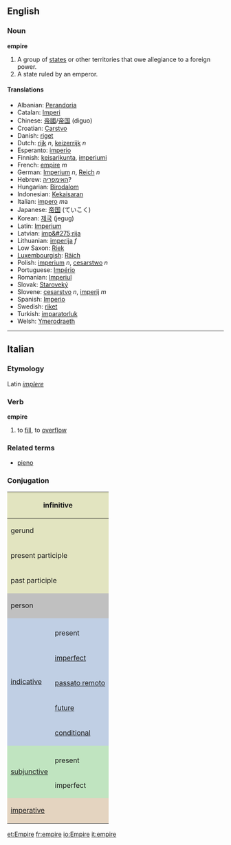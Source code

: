 ==English==
{{Wikipedia}}
===Noun===
'''empire'''

# A group of [[state]]s or other territories that owe allegiance to a foreign power.
# A state ruled by an emperor.

====Translations====
*Albanian: [[Perandoria]]
*Catalan: [[Imperi]]
*Chinese: [[帝國]]/[[帝国]] (diguo)
*Croatian: [[Carstvo]]
*Danish: [[riget]]
*Dutch: [[rijk]] ''n'', [[keizerrijk]] ''n''
*Esperanto: [[imperio]]
*Finnish: [[keisarikunta]], [[imperiumi]]
*French: [[empire]] ''m''
*German: [[Imperium]] ''n'', [[Reich]] ''n''
*Hebrew: [[האימפריה]]?
*Hungarian: [[Birodalom]]
*Indonesian: [[Kekaisaran]]
*Italian: [[impero]] ''m''a
*Japanese: [[帝国]] (ていこく)
*Korean: [[제국]] (jegug)
*Latin: [[Imperium]]
*Latvian: [[imp&#275;rija]]
*Lithuanian: [[imperija]] ''f''
*Low Saxon: [[Riek]]
*[[Luxembourgish]]: [[Räich]] 
*Polish: [[imperium]] ''n'', [[cesarstwo]] ''n''
*Portuguese: [[Império]]
*Romanian: [[Imperiul]]
*Slovak: [[Staroveký]]
*Slovene: [[cesarstvo]] ''n'', [[imperij]] ''m''
*Spanish: [[Imperio]]
*Swedish: [[riket]]
*Turkish: [[imparatorluk]]
*Welsh: [[Ymerodraeth]]

----

==Italian==
===Etymology===
Latin ''[[implere]]''
===Verb===
'''empire'''

# to [[fill]], to [[overflow]]

===Related terms===
*[[pieno]]

===Conjugation===

<center>
{| style="background:#F0F0F0"

|-
! colspan="3" style="background:#e2e4c0" | infinitive
| colspan="5" | empire

|-
! colspan="3" style="background:#e2e4c0" | gerund
| colspan="5" | empiendo

|-
! colspan="3" style="background:#e2e4c0" | present participle
| colspan="5" | [[empiente]]

|-
! colspan="3" style="background:#e2e4c0" | past participle
| colspan="5" | [[empito]], [[empiuto]]

|-
! colspan="2" rowspan="2" style="background:#C0C0C0" | person
! colspan="3" style="background:#C0C0C0" | singular
! colspan="3" style="background:#C0C0C0" | plural

|-
! style="background:#C0C0C0;width:12.5%" | first
! style="background:#C0C0C0;width:12.5%" | second
! style="background:#C0C0C0;width:12.5%" | third
! style="background:#C0C0C0;width:12.5%" | first
! style="background:#C0C0C0;width:12.5%" | second
! style="background:#C0C0C0;width:12.5%" | third

|-
! rowspan="6" style="background:#c0cfe4" | [[indicative]]

! style="background:#c0cfe4" colspan="1" | 
! style="background:#c0cfe4" | io
! style="background:#c0cfe4" | tu
! style="background:#c0cfe4" | lui/lei
! style="background:#c0cfe4" | noi
! style="background:#c0cfe4" | voi
! style="background:#c0cfe4" | loro

|-
! style="height:3em;background:#c0cfe4" | present
| empio
| empi
| empie
| empiamo
| empite
| empiono

|-
! style="height:3em;background:#c0cfe4" | [[imperfect]]
| empivo
| empivi
| empiva
| empivamo
| empivate
| empivano

|-
! style="height:3em;background:#c0cfe4" | [[passato remoto]]
| empii, (''rare'') empiei
| empisti, (''rare'') empiesti
| empì, (''rare'') empié
| empimmo, (''rare'') empiemmo
| empiste, (''rare'') empieste
| empirono, (''rare'') empierono

|-
! style="height:3em;background:#c0cfe4" | [[future]]
| empirò
| empirai
| empirà
| empiremo
| empirete
| empiranno

|-
! style="height:3em;background:#c0cfe4" | [[conditional]]
| empirei
| empiresti
| empirebbe
| empiremmo
| empireste
| empirebbero

|-
! rowspan="3" style="background:#c0e4c0" |[[subjunctive]]
! style="background:#c0e4c0" | 
! style="background:#c0e4c0" | che io
! style="background:#c0e4c0" | che tu
! style="background:#c0e4c0" | che lui/che lei
! style="background:#c0e4c0" | che noi
! style="background:#c0e4c0" | che voi
! style="background:#c0e4c0" | che loro

|-
! style="height:3em;background:#c0e4c0" | present
| empia
| empia
| empia
| empiamo
| empiate
| empiano

|-
! style="height:3em;background:#c0e4c0" rowspan="1" | imperfect
| empissi
| empissi
| empisse
| empissimo
| empiste
| empissero

|-
! colspan="2" rowspan="2" style="height:3em;background:#e4d4c0" | [[imperative]]
! style="background:#e4d4c0" | -
! style="background:#e4d4c0" | tu
! style="background:#e4d4c0" | lui/lei
! style="background:#e4d4c0" | noi
! style="background:#e4d4c0" | voi
! style="background:#e4d4c0" | loro

|-
|
| empi
| empia
| empiamo
| empite
| empiano

|}
</center>

[[et:Empire]]
[[fr:empire]]
[[io:Empire]]
[[it:empire]]